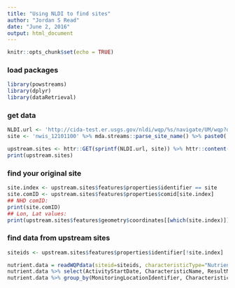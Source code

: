 ```yaml
---
title: "Using NLDI to find sites"
author: "Jordan S Read"
date: "June 2, 2016"
output: html_document
---
```


```r
knitr::opts_chunk$set(echo = TRUE)
```

### load packages
```r
library(powstreams)
library(dplyr)
library(dataRetrieval)

```

### get data
```r
NLDI.url <- 'http://cida-test.er.usgs.gov/nldi/wqp/%s/navigate/UM/wqp?distance=1'
site <- 'nwis_12101100' %>% mda.streams::parse_site_name() %>% paste0('USGS-',.)

upstream.sites <- httr::GET(sprintf(NLDI.url, site)) %>% httr::content(as = 'text') %>% jsonlite::fromJSON()
print(upstream.sites)
```


### find your original site
```r
site.index <- upstream.sites$features$properties$identifier == site
site.comID <- upstream.sites$features$properties$comid[site.index]
## NHD comID:
print(site.comID)
## Lon, Lat values:
print(upstream.sites$features$geometry$coordinates[[which(site.index)]])
```

### find data from upstream sites
```r
siteids <- upstream.sites$features$properties$identifier[!site.index]

nutrient.data = readWQPdata(siteid=siteids, characteristicType="Nutrient")
nutrient.data %>% select(ActivityStartDate, CharacteristicName, ResultMeasureValue, ResultMeasure.MeasureUnitCode, MonitoringLocationIdentifier) %>% print
nutrient.data %>% group_by(MonitoringLocationIdentifier, CharacteristicName) %>% tally %>% arrange(desc(n))
```
